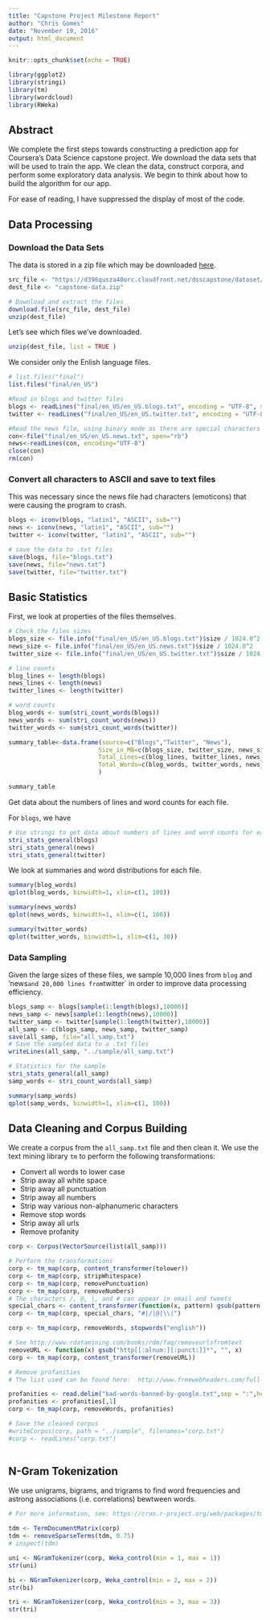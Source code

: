 ---
title: "Capstone Project Milestone Report"
author: "Chris Gomes"
date: "November 19, 2016"
output: html_document
---

```{r setup, include=FALSE}
knitr::opts_chunk$set(echo = TRUE)
```

```{r load libraries, echo=FALSE, message=FALSE}
library(ggplot2)
library(stringi)
library(tm)
library(wordcloud)
library(RWeka)
```

## Abstract
We complete the first steps towards constructing a prediction app for Coursera's Data Science capstone project. We download the data sets that will be used to train the app. We clean the data, construct corpora, and perform some exploratory data analysis. We begin to think about how to build the algorithm for our app.

For ease of reading, I have suppressed the display of most of the code.

## Data Processing

### Download the Data Sets

The data is stored in a zip file which may be downloaded [here](https://d396qusza40orc.cloudfront.net/dsscapstone/dataset/Coursera-SwiftKey.zip).

```{r download, cache=TRUE, echo=FALSE}
src_file <- "https://d396qusza40orc.cloudfront.net/dsscapstone/dataset/Coursera-SwiftKey.zip"
dest_file <- "capstone-data.zip"

# Download and extract the files
download.file(src_file, dest_file)
unzip(dest_file)
```

Let's see which files we've downloaded.
```{r inspect the extracted files, cache=TRUE, echo=FALSE, results='hide'}
unzip(dest_file, list = TRUE )
```

We consider only the Enlish language files.
```{r inspect the English language files, cache=TRUE}
# list.files("final")
list.files("final/en_US")
```

```{r create data files, cache=TRUE}
#Read in blogs and twitter files
blogs <- readLines("final/en_US/en_US.blogs.txt", encoding = "UTF-8", skipNul=TRUE)
twitter <- readLines("final/en_US/en_US.twitter.txt", encoding = "UTF-8", skipNul=TRUE)

#Read the news file, using binary mode as there are special characters in the text
con<-file("final/en_US/en_US.news.txt", open="rb")
news<-readLines(con, encoding="UTF-8")
close(con)
rm(con)
```

### Convert all characters to ASCII and save to text files

This was necessary since the news file had characters (emoticons) that were causing the program to crash.
```{r eliminate non-Roman charaters, cache=TRUE}

blogs <- iconv(blogs, "latin1", "ASCII", sub="")
news <- iconv(news, "latin1", "ASCII", sub="")
twitter <- iconv(twitter, "latin1", "ASCII", sub="")

# save the data to .txt files
save(blogs, file="blogs.txt")
save(news, file="news.txt")
save(twitter, file="twitter.txt")
```


## Basic Statistics

First, we look at properties of the files themselves.

```{r file properties, cache=TRUE, echo=FALSE}
# Check the files sizes
blogs_size <- file.info("final/en_US/en_US.blogs.txt")$size / 1024.0^2
news_size <- file.info("final/en_US/en_US.news.txt")$size / 1024.0^2
twitter_size <- file.info("final/en_US/en_US.twitter.txt")$size / 1024.0^2

# line counts
blog_lines <- length(blogs)
news_lines <- length(news)
twitter_lines <- length(twitter)

# word counts
blog_words <- sum(stri_count_words(blogs))
news_words <- sum(stri_count_words(news))
twitter_words <- sum(stri_count_words(twitter))
```

```{r print table, cache=TRUE, echo=FALSE}
summary_table<-data.frame(source=c("Blogs","Twitter", "News"),
                         Size_in_MB=c(blogs_size, twitter_size, news_size),
                         Total_Lines=c(blog_lines, twitter_lines, news_lines),
                         Total_Words=c(blog_words, twitter_words, news_words)
                         )

summary_table
```

Get data about the numbers of lines and word counts for each file.

For `blogs`, we have
```{r print blogs lines properties, cache=TRUE, echo=FALSE}
# Use stringi to get data about numbers of lines and word counts for each file
stri_stats_general(blogs)
stri_stats_general(news)
stri_stats_general(twitter)


```




We look at summaries and word distributions for each file.

```{r summaries and plots}
summary(blog_words)
qplot(blog_words, binwidth=1, xlim=c(1, 100))

summary(news_words)
qplot(news_words, binwidth=1, xlim=c(1, 100))

summary(twitter_words)
qplot(twitter_words, binwidth=1, xlim=c(1, 30))
```

### Data Sampling

Given the large  sizes of these files, we sample 10,000 lines from `blog` and 'news` and 20,000 lines from `twitter` in order to improve data processing efficiency.

```{r create sample file, cache=TRUE}
blogs_samp <- blogs[sample(1:length(blogs),10000)]
news_samp <- news[sample(1:length(news),10000)]
twitter_samp <- twitter[sample(1:length(twitter),10000)]
all_samp <- c(blogs_samp, news_samp, twitter_samp)
save(all_samp, file="all_samp.txt")
# Save the sampled data to a .txt files
writeLines(all_samp, "../sample/all_samp.txt")

# Statistics for the sample
stri_stats_general(all_samp)
samp_words <- stri_count_words(all_samp)

summary(samp_words)
qplot(samp_words, binwidth=1, xlim=c(1, 100))
```


## Data Cleaning and Corpus Building

We create a corpus from the `all_samp.txt` file and then clean it. We use the text mining library `tm` to perform the following transformations:

* Convert all words to lower case
* Strip away all white space
* Strip away all punctuation
* Strip away all numbers
* Strip way various non-alphanumeric characters
* Remove stop words
* Strip away all urls
* Remove profanity

```{r data cleaning, cache=FALSE}
corp <- Corpus(VectorSource(list(all_samp)))

# Perform the transformations
corp <- tm_map(corp, content_transformer(tolower))
corp <- tm_map(corp, stripWhitespace)
corp <- tm_map(corp, removePunctuation)
corp <- tm_map(corp, removeNumbers)
# The characters /, @, |, and # can appear in email and tweets
special_chars <- content_transformer(function(x, pattern) gsub(pattern, " ", x))
corp <- tm_map(corp, special_chars, "#|/|@|\\|")

corp <- tm_map(corp, removeWords, stopwords("english"))

# See http://www.rdatamining.com/books/rdm/faq/removeurlsfromtext
removeURL <- function(x) gsub("http[[:alnum:][:punct:]]*", "", x) 
corp <- tm_map(corp, content_transformer(removeURL))

# Remove profanities
# The list used can be found here:  http://www.freewebheaders.com/full-list-of-bad-words-banned-by-google/ 

profanities <- read.delim("bad-words-banned-by-google.txt",sep = ":",header = FALSE)
profanities <- profanities[,1]
corp <- tm_map(corp, removeWords, profanities)

# Save the cleaned corpus
#writeCorpus(corp, path = "../sample", filenames="corp.txt")
#corp <- readLines("corp.txt")
 
```


## N-Gram Tokenization

We use unigrams, bigrams, and trigrams to find word frequencies and astrong associations (i.e. correlations) bewtween words.

```{r n-gram tokenization, cache=TRUE}
# For more information, see: https://cran.r-project.org/web/packages/tm/vignettes/tm.pdf

tdm <- TermDocumentMatrix(corp)
tdm <- removeSparseTerms(tdm, 0.75)
# inspect(tdm)

uni <- NGramTokenizer(corp, Weka_control(min = 1, max = 1))
str(uni)

bi <- NGramTokenizer(corp, Weka_control(min = 2, max = 2))
str(bi)

tri <- NGramTokenizer(corp, Weka_control(min = 3, max = 3))
str(tri)
```

